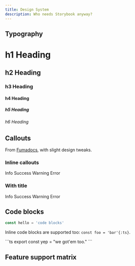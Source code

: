 ```yaml
---
title: Design System
description: Who needs Storybook anyway?
---
```


## Typography

# h1 Heading
## h2 Heading
### h3 Heading
#### h4 Heading
##### h5 Heading
###### h6 Heading

## Callouts

From [Fumadocs](https://fumadocs.dev/docs/ui/markdown#callouts), with slight design tweaks.

### Inline callouts

<Callout type="info">Info</Callout>
<Callout type="success">Success</Callout>
<Callout type="warning">Warning</Callout>
<Callout type="error">Error</Callout>

### With title

<Callout title="Title" type="info">Info</Callout>
<Callout title="Title" type="success">Success</Callout>
<Callout title="Title" type="warning">Warning</Callout>
<Callout title="Title" type="error">Error</Callout>

## Code blocks

```ts title="demo.ts"
const hello = 'code blocks'
```

Inline code blocks are supported too: `const foo = 'bar'{:ts}`.

<Callout title="Code blocks in callouts?">
  ```ts
export const yep = "we got'em too."
  ```
</Callout>

## Feature support matrix

<FeatureSupportMatrix introducedInVersion='2.5.0' />
<FeatureSupportMatrix introducedInVersion='2.5.0' support={{ supported: true, frameworks: ['React Router (v6)', 'React Router (v7)', 'Remix']}}/>
<FeatureSupportMatrix introducedInVersion='2.5.0' support={{ supported: true, frameworks: ['Next.js (app router)']}}/>
<FeatureSupportMatrix introducedInVersion='2.5.0' support={{ supported: false, frameworks: ['Next.js (app router)']}}/>
<FeatureSupportMatrix introducedInVersion='2.5.0' deprecatedInVersion='2.6.0' />
<FeatureSupportMatrix introducedInVersion='2.5.0' deprecatedInVersion='2.6.0' support={{ supported: true, frameworks: ['React Router (v6)', 'React Router (v7)', 'Remix']}}/>
<FeatureSupportMatrix introducedInVersion='2.5.0' deprecatedInVersion='2.6.0' support={{ supported: true, frameworks: ['Next.js (app router)']}}/>
<FeatureSupportMatrix introducedInVersion='2.5.0' deprecatedInVersion='2.6.0' support={{ supported: false, frameworks: ['Next.js (app router)']}}/>

